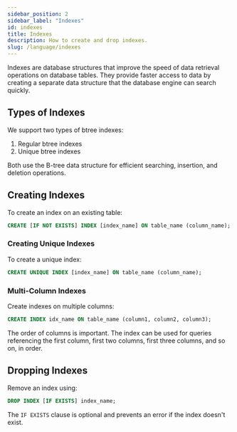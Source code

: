 ```yaml
---
sidebar_position: 2
sidebar_label: "Indexes"
id: indexes
title: Indexes
description: How to create and drop indexes.
slug: /language/indexes
---
```



Indexes are database structures that improve the speed of data retrieval operations on database tables.
They provide faster access to data by creating a separate data structure that the database engine can search quickly.

## Types of Indexes

We support two types of btree indexes:

1. Regular btree indexes
2. Unique btree indexes

Both use the B-tree data structure for efficient searching, insertion, and deletion operations.

## Creating Indexes

To create an index on an existing table:

```sql
CREATE [IF NOT EXISTS] INDEX [index_name] ON table_name (column_name);
```

### Creating Unique Indexes

To create a unique index:

```sql
CREATE UNIQUE INDEX [index_name] ON table_name (column_name);
```

### Multi-Column Indexes

Create indexes on multiple columns:

```sql
CREATE INDEX idx_name ON table_name (column1, column2, column3);
```

The order of columns is important. The index can be used for queries referencing the first column, first two columns, first three columns, and so on, in order.

## Dropping Indexes

Remove an index using:

```sql
DROP INDEX [IF EXISTS] index_name;
```

The `IF EXISTS` clause is optional and prevents an error if the index doesn't exist.